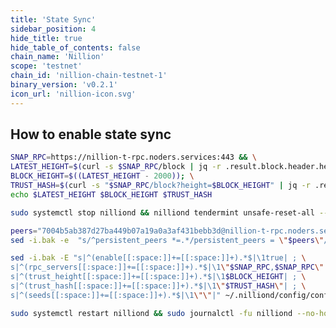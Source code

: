 ```yaml
---
title: 'State Sync'
sidebar_position: 4
hide_title: true
hide_table_of_contents: false
chain_name: 'Nillion'
scope: 'testnet'
chain_id: 'nillion-chain-testnet-1'
binary_version: 'v0.2.1'
icon_url: 'nillion-icon.svg'
---
```



<PageTitle
  iconUrl="img/nillion-icon.svg"
  title="Nillion State Sync"
  chainId="nillion-chain-testnet-1"
  version="v0.2.1"
/>

## How to enable state sync

```bash
SNAP_RPC=https://nillion-t-rpc.noders.services:443 && \
LATEST_HEIGHT=$(curl -s $SNAP_RPC/block | jq -r .result.block.header.height); \
BLOCK_HEIGHT=$((LATEST_HEIGHT - 2000)); \
TRUST_HASH=$(curl -s "$SNAP_RPC/block?height=$BLOCK_HEIGHT" | jq -r .result.block_id.hash) && \
echo $LATEST_HEIGHT $BLOCK_HEIGHT $TRUST_HASH
```

```bash
sudo systemctl stop nilliond && nilliond tendermint unsafe-reset-all --home ~/.nilliond --keep-addr-book
```

```bash
peers="7004b5ab387d27ba449b07a19a0a3af431bebb3d@nillion-t-rpc.noders.services:29856"
sed -i.bak -e  "s/^persistent_peers *=.*/persistent_peers = \"$peers\"/" ~/.nilliond/config/config.toml
```

```bash
sed -i.bak -E "s|^(enable[[:space:]]+=[[:space:]]+).*$|\1true| ; \
s|^(rpc_servers[[:space:]]+=[[:space:]]+).*$|\1\"$SNAP_RPC,$SNAP_RPC\"| ; \
s|^(trust_height[[:space:]]+=[[:space:]]+).*$|\1$BLOCK_HEIGHT| ; \
s|^(trust_hash[[:space:]]+=[[:space:]]+).*$|\1\"$TRUST_HASH\"| ; \
s|^(seeds[[:space:]]+=[[:space:]]+).*$|\1\"\"|" ~/.nilliond/config/config.toml
```

```bash
sudo systemctl restart nilliond && sudo journalctl -fu nilliond --no-hostname -o cat
```
